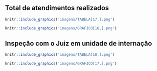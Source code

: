 ## Total de atendimentos realizados

```r
knitr::include_graphics('imagens/TABELA[17,].png')
```

\leavevmode
\newline
```r
knitr::include_graphics('imagens/GRAFICO[16,].png')
```

\newpage

## Inspeção com o Juiz em unidade de internação
\leavevmode
\newline
```r
knitr::include_graphics('imagens/TABELA[18,].png')
```

\leavevmode
\newline
```r
knitr::include_graphics('imagens/GRAFICO[17,].png')
```

\newpage

